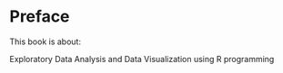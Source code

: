 # Preface {.unnumbered}

This book is about:

Exploratory Data Analysis and Data Visualization using R programming




